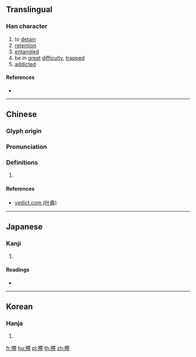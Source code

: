 ==Translingual==

===Han character===
{{Han char|rn=78|rad=歹|as=11|sn=15|four=14227|canj=MNKPB|ids=⿰歹帶}}

# to [[detain]]
# [[retention]]
# [[entangled]]
# be in [[great]] [[difficulty]], [[trapped]]
# [[addicted]]

====References====
* {{Han ref|kx=0582.370|dkj=16550|dj=0975.320|hdz=21393.050|uh=6BA2|ud=27554|bh=E5F3|bd=58867}}

----

==Chinese==
{{zh-forms}}

===Glyph origin===
{{Han etym}}

===Pronunciation===
{{zh-pron
|m=tì
|c=tai3
|mc=y
|oc=y
|ma=
|cat=v,n,a
}}

===Definitions===
{{zh-hanzi}}

# {{rfdef|lang=zh}}

====References====
*[http://yedict.com/htm/6B/6BA2.htm yedict.com (叶典)]

----

==Japanese==

===Kanji===
{{ja-kanji|grade=|rs=歹11}}

# {{defn|lang=ja|sort=歹11}}

====Readings====
* {{ja-readings|on=[[てい]] (tei), [[たい]] (tai), [[けい]] (kei)|kun=[[つかれる]] (tsukareru)}}

----

==Korean==

===Hanja===
{{ko-hanja|hangeul=체|eumhun=|rv=che|mr=ch'e|y=chey}}

# {{defn|lang=ko|sort=歹11}}

[[fr:殢]]
[[hu:殢]]
[[pl:殢]]
[[th:殢]]
[[zh:殢]]